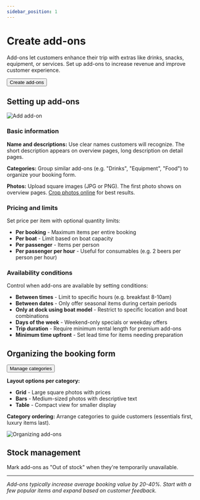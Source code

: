 ```yaml
---
sidebar_position: 1
---
```



# Create add-ons

Add-ons let customers enhance their trip with extras like drinks, snacks, equipment, or services. Set up add-ons to increase revenue and improve customer experience.

<Button href="https://dashboard.letsbook.app/add-ons/add">Create add-ons</Button>

## Setting up add-ons

![Add add-on](./graphics/add_add_on.gif)

### Basic information

**Name and descriptions:** Use clear names customers will recognize. The short description appears on overview pages, long description on detail pages.

**Categories:** Group similar add-ons (e.g. "Drinks", "Equipment", "Food") to organize your booking form.

**Photos:** Upload square images (JPG or PNG). The first photo shows on overview pages. [Crop photos online](https://www.befunky.com/create/crop-photo/) for best results.

### Pricing and limits

Set price per item with optional quantity limits:

- **Per booking** - Maximum items per entire booking
- **Per boat** - Limit based on boat capacity
- **Per passenger** - Items per person
- **Per passenger per hour** - Useful for consumables (e.g. 2 beers per person per hour)

### Availability conditions

Control when add-ons are available by setting conditions:

- **Between times** - Limit to specific hours (e.g. breakfast 8-10am)
- **Between dates** - Only offer seasonal items during certain periods
- **Only at dock using boat model** - Restrict to specific location and boat combinations
- **Days of the week** - Weekend-only specials or weekday offers
- **Trip duration** - Require minimum rental length for premium add-ons
- **Minimum time upfront** - Set lead time for items needing preparation

## Organizing the booking form

<Button href="https://dashboard.letsbook.app/add-ons/categories">Manage categories</Button>

**Layout options per category:**

- **Grid** - Large square photos with prices
- **Bars** - Medium-sized photos with descriptive text
- **Table** - Compact view for smaller display

**Category ordering:** Arrange categories to guide customers (essentials first, luxury items last).

![Organizing add-ons](./graphics/add-on-layouts.png)

## Stock management

Mark add-ons as "Out of stock" when they're temporarily unavailable.

---

_Add-ons typically increase average booking value by 20-40%. Start with a few popular items and expand based on customer feedback._
